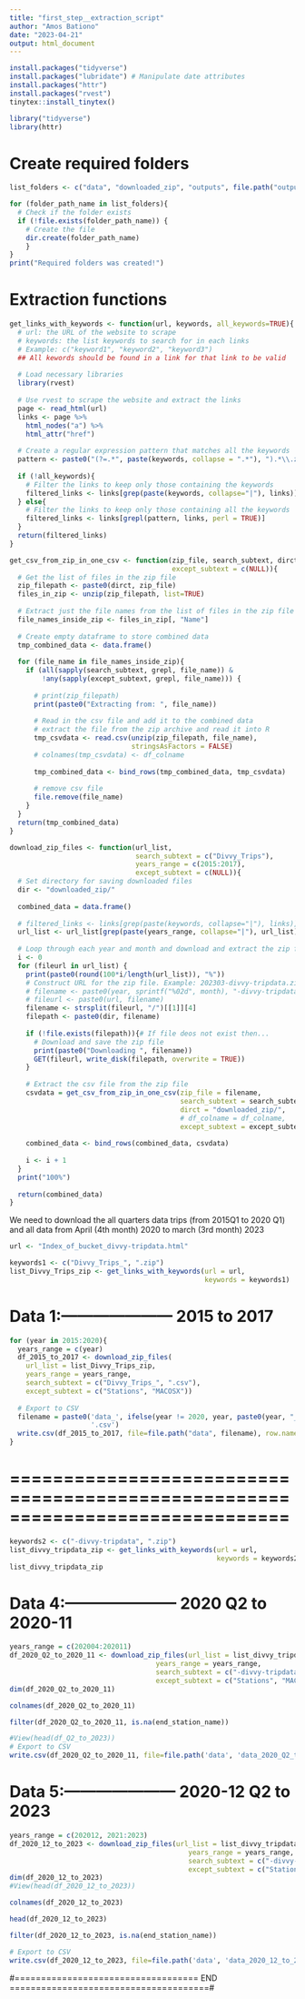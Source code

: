 ```yaml
---
title: "first_step__extraction_script"
author: "Amos Bationo"
date: "2023-04-21"
output: html_document
---
```


```r
install.packages("tidyverse")
install.packages("lubridate") # Manipulate date attributes
install.packages("httr")
install.packages("rvest")
tinytex::install_tinytex()
```

```r
library("tidyverse")
library(httr)
```

# Create required folders
```r
list_folders <- c("data", "downloaded_zip", "outputs", file.path("outputs", "data"), file.path("outputs", "img"))

for (folder_path_name in list_folders){
  # Check if the folder exists
  if (!file.exists(folder_path_name)) {
    # Create the file
    dir.create(folder_path_name)
    }
}
print("Required folders was created!")
```


# Extraction functions
```r
get_links_with_keywords <- function(url, keywords, all_keywords=TRUE){
  # url: the URL of the website to scrape
  # keywords: the list keywords to search for in each links
  # Example: c("keyword1", "keyword2", "keyword3")
  ## All kewords should be found in a link for that link to be valid
  
  # Load necessary libraries
  library(rvest)
  
  # Use rvest to scrape the website and extract the links
  page <- read_html(url)
  links <- page %>% 
    html_nodes("a") %>% 
    html_attr("href")
  
  # Create a regular expression pattern that matches all the keywords
  pattern <- paste0("(?=.*", paste(keywords, collapse = ".*"), ").*\\.zip$")
  
  if (!all_keywords){
    # Filter the links to keep only those containing the keywords
    filtered_links <- links[grep(paste(keywords, collapse="|"), links)]
  } else{
    # Filter the links to keep only those containing all the keywords
    filtered_links <- links[grepl(pattern, links, perl = TRUE)]
  }
  return(filtered_links)
}

get_csv_from_zip_in_one_csv <- function(zip_file, search_subtext, dirct, 
                                        except_subtext = c(NULL)){
  # Get the list of files in the zip file
  zip_filepath <- paste0(dirct, zip_file)
  files_in_zip <- unzip(zip_filepath, list=TRUE)
  
  # Extract just the file names from the list of files in the zip file
  file_names_inside_zip <- files_in_zip[, "Name"]
  
  # Create empty dataframe to store combined data
  tmp_combined_data <- data.frame()
  
  for (file_name in file_names_inside_zip){
    if (all(sapply(search_subtext, grepl, file_name)) & 
        !any(sapply(except_subtext, grepl, file_name))) {
      
      # print(zip_filepath)
      print(paste0("Extracting from: ", file_name))
      
      # Read in the csv file and add it to the combined data
      # extract the file from the zip archive and read it into R
      tmp_csvdata <- read.csv(unzip(zip_filepath, file_name), 
                              stringsAsFactors = FALSE)
      # colnames(tmp_csvdata) <- df_colname
      
      tmp_combined_data <- bind_rows(tmp_combined_data, tmp_csvdata)
      
      # remove csv file
      file.remove(file_name)
    }
  }
  return(tmp_combined_data)
}

download_zip_files <- function(url_list, 
                               search_subtext = c("Divvy_Trips"),
                               years_range = c(2015:2017),
                               except_subtext = c(NULL)){
  # Set directory for saving downloaded files
  dir <- "downloaded_zip/"
  
  combined_data = data.frame()
  
  # filtered_links <- links[grep(paste(keywords, collapse="|"), links)]
  url_list <- url_list[grep(paste(years_range, collapse="|"), url_list)]
  
  # Loop through each year and month and download and extract the zip files
  i <- 0
  for (fileurl in url_list) {
    print(paste0(round(100*i/length(url_list)), "%"))
    # Construct URL for the zip file. Example: 202303-divvy-tripdata.zip
    # filename <- paste0(year, sprintf("%02d", month), "-divvy-tripdata.zip")
    # fileurl <- paste0(url, filename)
    filename <- strsplit(fileurl, "/")[[1]][4]
    filepath <- paste0(dir, filename)
    
    if (!file.exists(filepath)){# If file deos not exist then...
      # Download and save the zip file
      print(paste0("Downloading ", filename))
      GET(fileurl, write_disk(filepath, overwrite = TRUE))
    }
    
    # Extract the csv file from the zip file
    csvdata = get_csv_from_zip_in_one_csv(zip_file = filename,
                                          search_subtext = search_subtext, 
                                          dirct = "downloaded_zip/",
                                          # df_colname = df_colname,
                                          except_subtext = except_subtext)
    
    combined_data <- bind_rows(combined_data, csvdata)
    
    i <- i + 1
  }
  print("100%")
  
  return(combined_data)
}
```

We need to download the all quarters data trips (from 2015Q1 to 2020 Q1) and all data from April (4th month) 2020 to march (3rd month) 2023

```r
url <- "Index_of_bucket_divvy-tripdata.html"

keywords1 <- c("Divvy_Trips_", ".zip")
list_Divvy_Trips_zip <- get_links_with_keywords(url = url, 
                                                keywords = keywords1)

```

# Data 1:--------------------- 2015 to 2017
```r
for (year in 2015:2020){
  years_range = c(year)
  df_2015_to_2017 <- download_zip_files(
    url_list = list_Divvy_Trips_zip,
    years_range = years_range,
    search_subtext = c("Divvy_Trips_", ".csv"), 
    except_subtext = c("Stations", "MACOSX"))
  
  # Export to CSV
  filename = paste0('data_', ifelse(year != 2020, year, paste0(year, "_Q1")), 
                    '.csv')
  write.csv(df_2015_to_2017, file=file.path("data", filename), row.names = FALSE)
}
```

# ==============================================================================

```r
keywords2 <- c("-divvy-tripdata", ".zip")
list_divvy_tripdata_zip <- get_links_with_keywords(url = url, 
                                                   keywords = keywords2)
list_divvy_tripdata_zip
```

# Data 4:--------------------- 2020 Q2 to 2020-11
```r
years_range = c(202004:202011)
df_2020_Q2_to_2020_11 <- download_zip_files(url_list = list_divvy_tripdata_zip, 
                                    years_range = years_range,
                                    search_subtext = c("-divvy-tripdata", ".csv"), 
                                    except_subtext = c("Stations", "MACOSX"))
dim(df_2020_Q2_to_2020_11)
```
```r
colnames(df_2020_Q2_to_2020_11)
```


```r
filter(df_2020_Q2_to_2020_11, is.na(end_station_name))
```

```r
#View(head(df_Q2_to_2023))
# Export to CSV
write.csv(df_2020_Q2_to_2020_11, file=file.path('data', 'data_2020_Q2_to_2020_11.csv'), row.names = FALSE)
```

# Data 5:--------------------- 2020-12 Q2 to 2023
```r
years_range = c(202012, 2021:2023)
df_2020_12_to_2023 <- download_zip_files(url_list = list_divvy_tripdata_zip, 
                                            years_range = years_range,
                                            search_subtext = c("-divvy-tripdata", ".csv"), 
                                            except_subtext = c("Stations", "MACOSX"))
dim(df_2020_12_to_2023)
#View(head(df_2020_12_to_2023))
```

```r
colnames(df_2020_12_to_2023)
```

```r
head(df_2020_12_to_2023)
```

```r
filter(df_2020_12_to_2023, is.na(end_station_name))
```


```r
# Export to CSV
write.csv(df_2020_12_to_2023, file=file.path('data', 'data_2020_12_to_2023.csv'), row.names = FALSE)
```


#=================================== END ======================================#